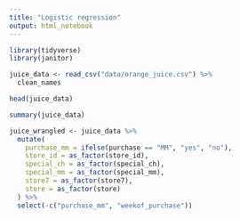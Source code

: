 ```yaml
---
title: "Logistic regression"
output: html_notebook
---
```


```r
library(tidyverse)
library(janitor)
```

```r
juice_data <- read_csv("data/orange_juice.csv") %>% 
  clean_names

head(juice_data)
```

```r
summary(juice_data)
```

```r
juice_wrangled <- juice_data %>% 
  mutate(
    purchase_mm = ifelse(purchase == "MM", "yes", "no"),
    store_id = as_factor(store_id),
    special_ch = as_factor(special_ch),
    special_mm = as_factor(special_mm),
    store7 = as_factor(store7),
    store = as_factor(store)
  ) %>% 
  select(-c("purchase_mm", "weekof_purchase"))
```

